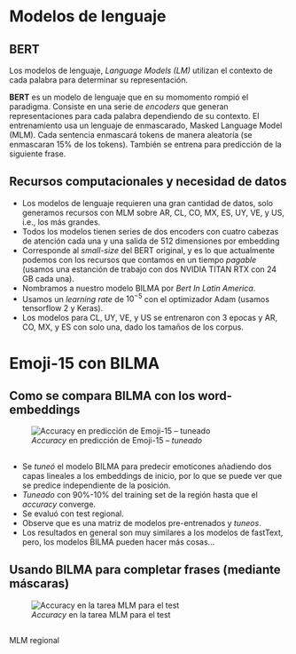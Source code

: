 # Modelos de lenguaje

## BERT
::: {.r-fit-text}
Los modelos de lenguaje, _Language Models (LM)_ utilizan el contexto de cada palabra para determinar su representación.

**BERT** es un modelo de lenguaje que en su momomento rompió el paradigma. Consiste en una serie de _encoders_ que generan representaciones para cada palabra dependiendo de su contexto. El entrenamiento usa un lenguaje de enmascarado, Masked Language Model (MLM). Cada sentencia enmascará tokens de manera aleatoría (se enmascaran 15% de los tokens). También se entrena para predicción de la siguiente frase.
:::

## Recursos computacionales y necesidad de datos
:::  {.r-fit-text}
- Los modelos de lenguaje requieren una gran cantidad de datos, solo generamos recursos con MLM sobre AR, CL, CO, MX, ES, UY, VE, y US, i.e., los más grandes.
- Todos los modelos tienen series de dos encoders con cuatro cabezas de atención cada una y una salida de 512 dimensiones por embedding
- Corresponde al _small-size_ del BERT original, y es lo que actualmente podemos con los recursos que contamos en un tiempo _pagable_ (usamos una estanción de trabajo con dos NVIDIA TITAN RTX con 24 GB cada una).
- Nombramos a nuestro modelo BILMA por _Bert In Latin America_.
- Usamos un _learning rate_ de $10^{-5}$ con el optimizador Adam (usamos tensorflow 2 y Keras).
- Los modelos para CL, UY, VE, y US se entrenaron con 3 epocas y AR, CO, MX, y ES con solo una, dado los tamaños de los corpus.
:::

# Emoji-15 con BILMA

## Como se compara BILMA con los word-embeddings
![_Accuracy_ en predicción de Emoji-15 -- _tuneado_](https://github.com/sadit/regional-spanish-models-talk-2022/raw/main/src/figs/fig-bilma-cls.png)


##
- Se _tuneó_ el modelo BILMA para predecir emoticones añadiendo dos capas lineales a los embeddings de inicio, por lo que se puede ver que se predice independiente de la posición. 
- _Tuneado_ con 90%-10% del training set de la región hasta que el _accuracy_ converge.
- Se evaluó con test regional.
- Observe que es una matriz de modelos pre-entrenados y _tuneos_.
- Los resultados en general son muy similares a los modelos de fastText, pero, los modelos BILMA pueden hacer más cosas...

## Usando BILMA para completar frases (mediante máscaras)
![_Accuracy_ en la tarea MLM para el test](https://github.com/sadit/regional-spanish-models-talk-2022/raw/main/src/figs/fig-bilma-mlm.png)


## {background-image=https://github.com/sadit/regional-spanish-models-talk-2022/raw/main/src/figs/bilma-mlm-table.png background-size=contain}
MLM regional
<!-- ![](https://github.com/sadit/regional-spanish-models-talk-2022/raw/main/src/figs/bilma-mlm-table.png){.absolute left=0 top=0 width=1200 height=2400 }
-->

